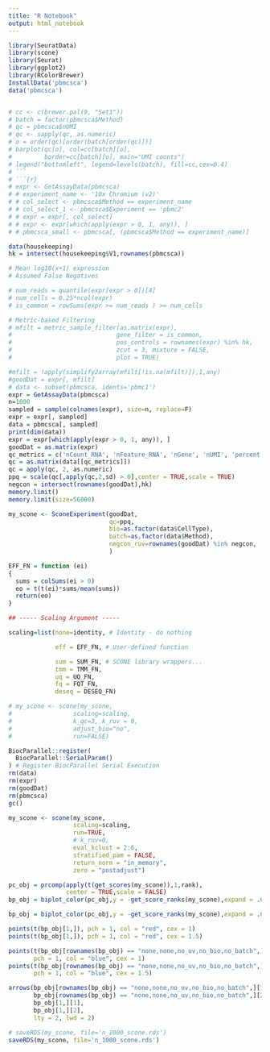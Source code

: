 ---
title: "R Notebook"
output: html_notebook
---

```{r}
library(SeuratData)
library(scone)
library(Seurat)
library(ggplot2)
library(RColorBrewer)
InstallData('pbmcsca')
data('pbmcsca')
```

```{r}
```

```{r}
# cc <- c(brewer.pal(9, "Set1"))
# batch = factor(pbmcsca$Method)
# qc = pbmcsca$nUMI
# qc <- sapply(qc, as.numeric)
# o = order(qc)[order(batch[order(qc)])]
# barplot(qc[o], col=cc[batch][o], 
#         border=cc[batch][o], main="UMI counts")
# legend("bottomleft", legend=levels(batch), fill=cc,cex=0.4)
# ```
# ```{r}
# expr <- GetAssayData(pbmcsca)
# # experiment_name <- '10x Chromium (v2)'
# # col_select <- pbmcsca$Method == experiment_name
# # col_select_1 <- pbmcsca$Experiment == 'pbmc2'
# # expr = expr[, col_select]
# # expr <- expr[which(apply(expr > 0, 1, any)), ]
# # pbmcsca_small <- pbmcsca[, (pbmcsca$Method == experiment_name)]
```

```{r}
data(housekeeping)
hk = intersect(housekeeping$V1,rownames(pbmcsca))

# Mean log10(x+1) expression
# Assumed False Negatives
```


```{r}
# num_reads = quantile(expr[expr > 0])[4]
# num_cells = 0.25*ncol(expr)
# is_common = rowSums(expr >= num_reads ) >= num_cells

# Metric-based Filtering
# mfilt = metric_sample_filter(as.matrix(expr),
#                             gene_filter = is_common,
#                             pos_controls = rownames(expr) %in% hk,
#                             zcut = 3, mixture = FALSE,
#                             plot = TRUE)
```

```{r}
#mfilt = !apply(simplify2array(mfilt[!is.na(mfilt)]),1,any)
#goodDat = expr[, mfilt]
# data <- subset(pbmcsca, idents='pbmc1')
expr = GetAssayData(pbmcsca)
n=1000
sampled = sample(colnames(expr), size=n, replace=F)
expr = expr[, sampled]
data = pbmcsca[, sampled]
print(dim(data))
expr = expr[which(apply(expr > 0, 1, any)), ]
goodDat = as.matrix(expr)
qc_metrics = c('nCount_RNA', 'nFeature_RNA', 'nGene', 'nUMI', 'percent.mito')
qc = as.matrix(data[[qc_metrics]])
qc = apply(qc, 2, as.numeric)
ppq = scale(qc[,apply(qc,2,sd) > 0],center = TRUE,scale = TRUE)
negcon = intersect(rownames(goodDat),hk)
memory.limit()
memory.limit(size=56000)
```

```{r}
my_scone <- SconeExperiment(goodDat,
                            qc=ppq,
                            bio=as.factor(data$CellType),
                            batch=as.factor(data$Method),
                            negcon_ruv=rownames(goodDat) %in% negcon,
                            )
```

```{r}
EFF_FN = function (ei)
{
  sums = colSums(ei > 0)
  eo = t(t(ei)*sums/mean(sums))
  return(eo)
}

## ----- Scaling Argument -----

scaling=list(none=identity, # Identity - do nothing

             eff = EFF_FN, # User-defined function

             sum = SUM_FN, # SCONE library wrappers...
             tmm = TMM_FN, 
             uq = UQ_FN,
             fq = FQT_FN,
             deseq = DESEQ_FN)
```

```{r}
# my_scone <- scone(my_scone,
#                 scaling=scaling,
#                 k_qc=3, k_ruv = 0,
#                 adjust_bio="no",
#                 run=FALSE)

```

```{r}
BiocParallel::register(
  BiocParallel::SerialParam()
) # Register BiocParallel Serial Execution
rm(data)
rm(expr)
rm(goodDat)
rm(pbmcsca)
gc()

my_scone <- scone(my_scone,
                  scaling=scaling,
                  run=TRUE,
                  # k_ruv=0,
                  eval_kclust = 2:6,
                  stratified_pam = FALSE,
                  return_norm = "in_memory",
                  zero = "postadjust")
```
```{r}
pc_obj = prcomp(apply(t(get_scores(my_scone)),1,rank),
                center = TRUE,scale = FALSE)
bp_obj = biplot_color(pc_obj,y = -get_score_ranks(my_scone),expand = .6)
```

```{r}
bp_obj = biplot_color(pc_obj,y = -get_score_ranks(my_scone),expand = .6)

points(t(bp_obj[1,]), pch = 1, col = "red", cex = 1)
points(t(bp_obj[1,]), pch = 1, col = "red", cex = 1.5)

points(t(bp_obj[rownames(bp_obj) == "none,none,no_uv,no_bio,no_batch",]),
       pch = 1, col = "blue", cex = 1)
points(t(bp_obj[rownames(bp_obj) == "none,none,no_uv,no_bio,no_batch",]),
       pch = 1, col = "blue", cex = 1.5)

arrows(bp_obj[rownames(bp_obj) == "none,none,no_uv,no_bio,no_batch",][1],
       bp_obj[rownames(bp_obj) == "none,none,no_uv,no_bio,no_batch",][2],
       bp_obj[1,][1],
       bp_obj[1,][2],
       lty = 2, lwd = 2)
```
```{r}
# saveRDS(my_scone, file='n_2000_scone.rds')
saveRDS(my_scone, file='n_1000_scone.rds')
```